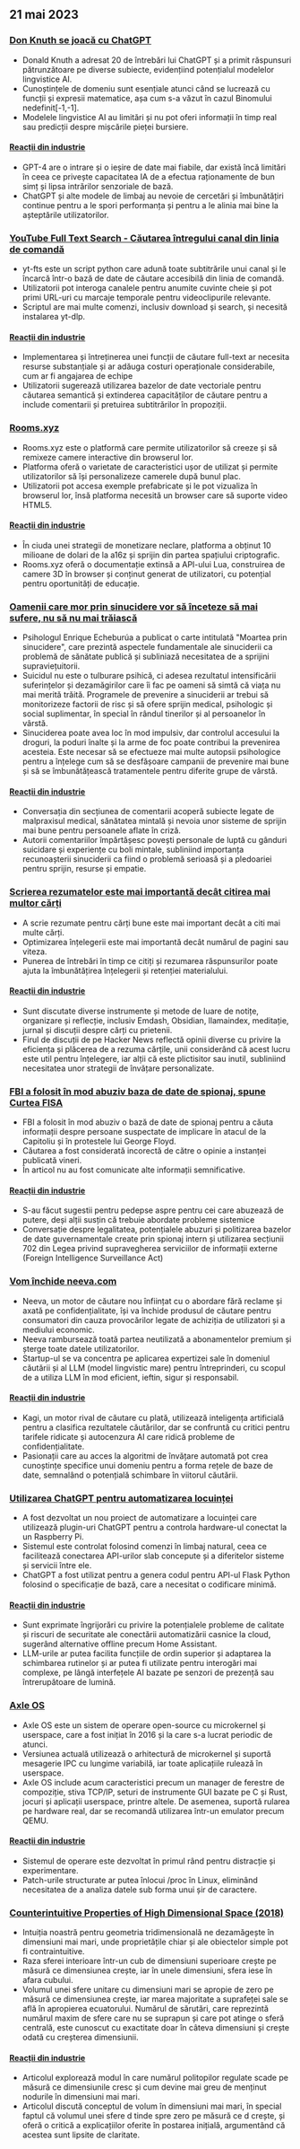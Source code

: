 

<CallToAction />

<Steps>

## 21 mai 2023

### [Don Knuth se joacă cu ChatGPT](https://cs.stanford.edu/~knuth/chatGPT20.txt)

- Donald Knuth a adresat 20 de întrebări lui ChatGPT și a primit răspunsuri pătrunzătoare pe diverse subiecte, evidențiind potențialul modelelor lingvistice AI.
- Cunoștințele de domeniu sunt esențiale atunci când se lucrează cu funcții și expresii matematice, așa cum s-a văzut în cazul Binomului nedefinit[-1,-1].
- Modelele lingvistice AI au limitări și nu pot oferi informații în timp real sau predicții despre mișcările pieței bursiere.

#### [Reacții din industrie](http://news.ycombinator.com/item?id=36012360)

- GPT-4 are o intrare și o ieșire de date mai fiabile, dar există încă limitări în ceea ce privește capacitatea IA de a efectua raționamente de bun simț și lipsa intrărilor senzoriale de bază.
- ChatGPT și alte modele de limbaj au nevoie de cercetări și îmbunătățiri continue pentru a le spori performanța și pentru a le alinia mai bine la așteptările utilizatorilor.

### [YouTube Full Text Search - Căutarea întregului canal din linia de comandă](https://github.com/NotJoeMartinez/yt-fts)

- yt-fts este un script python care adună toate subtitrările unui canal și le încarcă într-o bază de date de căutare accesibilă din linia de comandă.
- Utilizatorii pot interoga canalele pentru anumite cuvinte cheie și pot primi URL-uri cu marcaje temporale pentru videoclipurile relevante.
- Scriptul are mai multe comenzi, inclusiv download și search, și necesită instalarea yt-dlp.

#### [Reacții din industrie](http://news.ycombinator.com/item?id=36009774)

- Implementarea și întreținerea unei funcții de căutare full-text ar necesita resurse substanțiale și ar adăuga costuri operaționale considerabile, cum ar fi angajarea de echipe
- Utilizatorii sugerează utilizarea bazelor de date vectoriale pentru căutarea semantică și extinderea capacităților de căutare pentru a include comentarii și pretuirea subtitrărilor în propoziții.

### [Rooms.xyz](https://rooms.xyz/)

- Rooms.xyz este o platformă care permite utilizatorilor să creeze și să remixeze camere interactive din browserul lor.
- Platforma oferă o varietate de caracteristici ușor de utilizat și permite utilizatorilor să își personalizeze camerele după bunul plac.
- Utilizatorii pot accesa exemple prefabricate și le pot vizualiza în browserul lor, însă platforma necesită un browser care să suporte video HTML5.

#### [Reacții din industrie](http://news.ycombinator.com/item?id=36009430)

- În ciuda unei strategii de monetizare neclare, platforma a obținut 10 milioane de dolari de la a16z și sprijin din partea spațiului criptografic.
- Rooms.xyz oferă o documentație extinsă a API-ului Lua, construirea de camere 3D în browser și conținut generat de utilizatori, cu potențial pentru oportunități de educație.

### [Oamenii care mor prin sinucidere vor să înceteze să mai sufere, nu să nu mai trăiască](https://english.elpais.com/science-tech/2023-05-20/psychologist-enrique-echeburua-people-who-die-by-suicide-want-to-stop-suffering-not-to-stop-living.html)

- Psihologul Enrique Echeburúa a publicat o carte intitulată "Moartea prin sinucidere", care prezintă aspectele fundamentale ale sinuciderii ca problemă de sănătate publică și subliniază necesitatea de a sprijini supraviețuitorii.
- Suicidul nu este o tulburare psihică, ci adesea rezultatul intensificării suferințelor și dezamăgirilor care îi fac pe oameni să simtă că viața nu mai merită trăită. Programele de prevenire a sinuciderii ar trebui să monitorizeze factorii de risc și să ofere sprijin medical, psihologic și social suplimentar, în special în rândul tinerilor și al persoanelor în vârstă.
- Sinuciderea poate avea loc în mod impulsiv, dar controlul accesului la droguri, la poduri înalte și la arme de foc poate contribui la prevenirea acesteia. Este necesar să se efectueze mai multe autopsii psihologice pentru a înțelege cum să se desfășoare campanii de prevenire mai bune și să se îmbunătățească tratamentele pentru diferite grupe de vârstă.

#### [Reacții din industrie](http://news.ycombinator.com/item?id=36010975)

- Conversația din secțiunea de comentarii acoperă subiecte legate de malpraxisul medical, sănătatea mintală și nevoia unor sisteme de sprijin mai bune pentru persoanele aflate în criză.
- Autorii comentariilor împărtășesc povești personale de luptă cu gânduri suicidare și experiențe cu boli mintale, subliniind importanța recunoașterii sinuciderii ca fiind o problemă serioasă și a pledoariei pentru sprijin, resurse și empatie.

### [Scrierea rezumatelor este mai importantă decât citirea mai multor cărți](https://www.andreasfragner.com/writing/writing-summaries)

- A scrie rezumate pentru cărți bune este mai important decât a citi mai multe cărți.
- Optimizarea înțelegerii este mai importantă decât numărul de pagini sau viteza.
- Punerea de întrebări în timp ce citiți și rezumarea răspunsurilor poate ajuta la îmbunătățirea înțelegerii și retenției materialului.

#### [Reacții din industrie](http://news.ycombinator.com/item?id=36011599)

- Sunt discutate diverse instrumente și metode de luare de notițe, organizare și reflecție, inclusiv Emdash, Obsidian, llamaindex, meditație, jurnal și discuții despre cărți cu prietenii.
- Firul de discuții de pe Hacker News reflectă opinii diverse cu privire la eficiența și plăcerea de a rezuma cărțile, unii considerând că acest lucru este util pentru înțelegere, iar alții că este plictisitor sau inutil, subliniind necesitatea unor strategii de învățare personalizate.

### [FBI a folosit în mod abuziv baza de date de spionaj, spune Curtea FISA](https://www.wsj.com/articles/fbi-improperly-searched-spy-database-for-information-on-americans-court-says-2f12bcd)

- FBI a folosit în mod abuziv o bază de date de spionaj pentru a căuta informații despre persoane suspectate de implicare în atacul de la Capitoliu și în protestele lui George Floyd.
- Căutarea a fost considerată incorectă de către o opinie a instanței publicată vineri.
- În articol nu au fost comunicate alte informații semnificative.

#### [Reacții din industrie](http://news.ycombinator.com/item?id=36011550)

- S-au făcut sugestii pentru pedepse aspre pentru cei care abuzează de putere, deși alții susțin că trebuie abordate probleme sistemice
- Conversație despre legalitatea, potențialele abuzuri și politizarea bazelor de date guvernamentale create prin spionaj intern și utilizarea secțiunii 702 din Legea privind supravegherea serviciilor de informații externe (Foreign Intelligence Surveillance Act)

### [Vom închide neeva.com](https://neeva.com/blog/may-announcement)

- Neeva, un motor de căutare nou înființat cu o abordare fără reclame și axată pe confidențialitate, își va închide produsul de căutare pentru consumatori din cauza provocărilor legate de achiziția de utilizatori și a mediului economic.
- Neeva rambursează toată partea neutilizată a abonamentelor premium și șterge toate datele utilizatorilor.
- Startup-ul se va concentra pe aplicarea expertizei sale în domeniul căutării și al LLM (model lingvistic mare) pentru întreprinderi, cu scopul de a utiliza LLM în mod eficient, ieftin, sigur și responsabil.

#### [Reacții din industrie](http://news.ycombinator.com/item?id=36013783)

- Kagi, un motor rival de căutare cu plată, utilizează inteligența artificială pentru a clasifica rezultatele căutărilor, dar se confruntă cu critici pentru tarifele ridicate și autocenzura AI care ridică probleme de confidențialitate.
- Pasionații care au acces la algoritmi de învățare automată pot crea cunoștințe specifice unui domeniu pentru a forma rețele de baze de date, semnalând o potențială schimbare în viitorul căutării.

### [Utilizarea ChatGPT pentru automatizarea locuinței](https://www.atomic14.com/2023/05/14/is-this-the-future-of-home-automation.html)

- A fost dezvoltat un nou proiect de automatizare a locuinței care utilizează plugin-uri ChatGPT pentru a controla hardware-ul conectat la un Raspberry Pi.
- Sistemul este controlat folosind comenzi în limbaj natural, ceea ce facilitează conectarea API-urilor slab concepute și a diferitelor sisteme și servicii între ele.
- ChatGPT a fost utilizat pentru a genera codul pentru API-ul Flask Python folosind o specificație de bază, care a necesitat o codificare minimă.

#### [Reacții din industrie](http://news.ycombinator.com/item?id=36013571)

- Sunt exprimate îngrijorări cu privire la potențialele probleme de calitate și riscuri de securitate ale conectării automatizării casnice la cloud, sugerând alternative offline precum Home Assistant.
- LLM-urile ar putea facilita funcțiile de ordin superior și adaptarea la schimbarea rutinelor și ar putea fi utilizate pentru interogări mai complexe, pe lângă interfețele AI bazate pe senzori de prezență sau întrerupătoare de lumină.

### [Axle OS](https://axleos.com/)

- Axle OS este un sistem de operare open-source cu microkernel și userspace, care a fost inițiat în 2016 și la care s-a lucrat periodic de atunci.
- Versiunea actuală utilizează o arhitectură de microkernel și suportă mesagerie IPC cu lungime variabilă, iar toate aplicațiile rulează în userspace.
- Axle OS include acum caracteristici precum un manager de ferestre de compoziție, stiva TCP/IP, seturi de instrumente GUI bazate pe C și Rust, jocuri și aplicații userspace, printre altele. De asemenea, suportă rularea pe hardware real, dar se recomandă utilizarea într-un emulator precum QEMU.

#### [Reacții din industrie](http://news.ycombinator.com/item?id=36008526)

- Sistemul de operare este dezvoltat în primul rând pentru distracție și experimentare.
- Patch-urile structurate ar putea înlocui /proc în Linux, eliminând necesitatea de a analiza datele sub forma unui șir de caractere.

### [Counterintuitive Properties of High Dimensional Space (2018)](https://marckhoury.github.io/blog/counterintuitive-properties-of-high-dimensional-space/)

- Intuiția noastră pentru geometria tridimensională ne dezamăgește în dimensiuni mai mari, unde proprietățile chiar și ale obiectelor simple pot fi contraintuitive.
- Raza sferei interioare într-un cub de dimensiuni superioare crește pe măsură ce dimensiunea crește, iar în unele dimensiuni, sfera iese în afara cubului.
- Volumul unei sfere unitare cu dimensiuni mari se apropie de zero pe măsură ce dimensiunea crește, iar marea majoritate a suprafeței sale se află în apropierea ecuatorului. Numărul de sărutări, care reprezintă numărul maxim de sfere care nu se suprapun și care pot atinge o sferă centrală, este cunoscut cu exactitate doar în câteva dimensiuni și crește odată cu creșterea dimensiunii.

#### [Reacții din industrie](http://news.ycombinator.com/item?id=36009667)

- Articolul explorează modul în care numărul politopilor regulate scade pe măsură ce dimensiunile cresc și cum devine mai greu de menținut nodurile în dimensiuni mai mari.
- Articolul discută conceptul de volum în dimensiuni mai mari, în special faptul că volumul unei sfere d tinde spre zero pe măsură ce d crește, și oferă o critică a explicațiilor oferite în postarea inițială, argumentând că acestea sunt lipsite de claritate.

</Steps>
